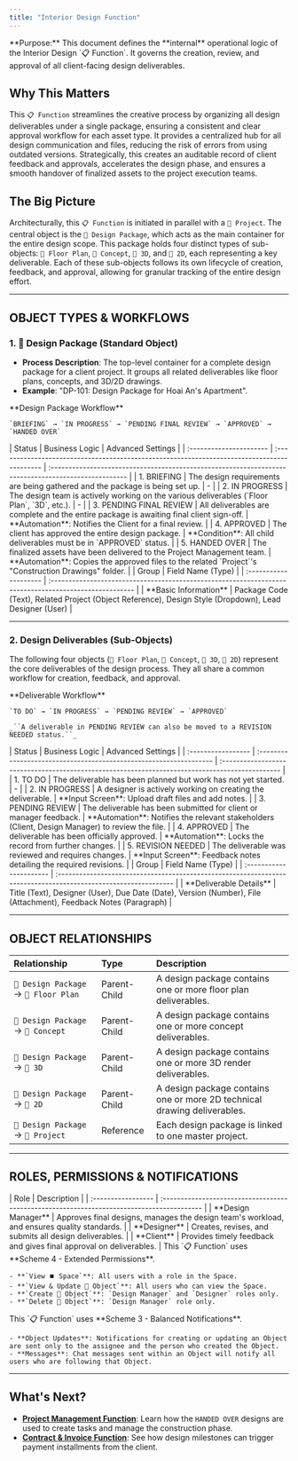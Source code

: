 ```yaml
---
title: "Interior Design Function"
---
```


<Info>
  **Purpose:** This document defines the **internal** operational logic of the Interior Design `📋 Function`. It governs the creation, review, and approval of all client-facing design deliverables.
</Info>

## Why This Matters

This `📋 Function` streamlines the creative process by organizing all design deliverables under a single package, ensuring a consistent and clear approval workflow for each asset type. It provides a centralized hub for all design communication and files, reducing the risk of errors from using outdated versions. Strategically, this creates an auditable record of client feedback and approvals, accelerates the design phase, and ensures a smooth handover of finalized assets to the project execution teams.

## The Big Picture

Architecturally, this `📋 Function` is initiated in parallel with a `🧊 Project`. The central object is the `🧊 Design Package`, which acts as the main container for the entire design scope. This package holds four distinct types of sub-objects: `🧊︎ Floor Plan`, `🧊︎ Concept`, `🧊︎ 3D`, and `🧊︎ 2D`, each representing a key deliverable. Each of these sub-objects follows its own lifecycle of creation, feedback, and approval, allowing for granular tracking of the entire design effort.

---

## OBJECT TYPES & WORKFLOWS

### 1. 🧊 Design Package (Standard Object)

- **Process Description**: The top-level container for a complete design package for a client project. It groups all related deliverables like floor plans, concepts, and 3D/2D drawings.
- **Example**: "DP-101: Design Package for Hoai An's Apartment".

<Tabs>
  <Tab title="Workflow">
    **Design Package Workflow**

    `BRIEFING` → `IN PROGRESS` → `PENDING FINAL REVIEW` → `APPROVED` → `HANDED OVER`
  </Tab>
  <Tab title="Status Details">
    | Status                  | Business Logic                                                                              | Advanced Settings                                                                                    |
    | :---------------------- | :------------------------------------------------------------------------------------------ | :--------------------------------------------------------------------------------------------------- |
    | 1. BRIEFING             | The design requirements are being gathered and the package is being set up.                 | -                                                                                                    |
    | 2. IN PROGRESS          | The design team is actively working on the various deliverables (`Floor Plan`, `3D`, etc.). | -                                                                                                    |
    | 3. PENDING FINAL REVIEW | All deliverables are complete and the entire package is awaiting final client sign-off.     | **Automation**: Notifies the Client for a final review.                                              |
    | 4. APPROVED             | The client has approved the entire design package.                                          | **Condition**: All child deliverables must be in `APPROVED` status.                                  |
    | 5. HANDED OVER          | The finalized assets have been delivered to the Project Management team.                    | **Automation**: Copies the approved files to the related `Project`'s "Construction Drawings" folder. |
  </Tab>
  <Tab title="Data Fields">
    | Group                 | Field Name (Type)                                                                                      |
    | :-------------------- | :----------------------------------------------------------------------------------------------------- |
    | **Basic Information** | Package Code (Text), Related Project (Object Reference), Design Style (Dropdown), Lead Designer (User) |
  </Tab>
</Tabs>

---

### 2. Design Deliverables (Sub-Objects)

The following four objects (`🧊︎ Floor Plan`, `🧊︎ Concept`, `🧊︎ 3D`, `🧊︎ 2D`) represent the core deliverables of the design process. They all share a common workflow for creation, feedback, and approval.

<Tabs>
  <Tab title="Shared Workflow">
    **Deliverable Workflow**

    `TO DO` → `IN PROGRESS` → `PENDING REVIEW` → `APPROVED`

    _``A deliverable in PENDING REVIEW can also be moved to a REVISION NEEDED status.``_
  </Tab>
  <Tab title="Shared Status Details">
    | Status             | Business Logic                                                     | Advanced Settings                                                                               |
    | :----------------- | :----------------------------------------------------------------- | :---------------------------------------------------------------------------------------------- |
    | 1. TO DO           | The deliverable has been planned but work has not yet started.     | -                                                                                               |
    | 2. IN PROGRESS     | A designer is actively working on creating the deliverable.        | **Input Screen**: Upload draft files and add notes.                                             |
    | 3. PENDING REVIEW  | The deliverable has been submitted for client or manager feedback. | **Automation**: Notifies the relevant stakeholders (Client, Design Manager) to review the file. |
    | 4. APPROVED        | The deliverable has been officially approved.                      | **Automation**: Locks the record from further changes.                                          |
    | 5. REVISION NEEDED | The deliverable was reviewed and requires changes.                 | **Input Screen**: Feedback notes detailing the required revisions.                              |
  </Tab>
  <Tab title="Shared Data Fields">
    | Group                   | Field Name (Type)                                                                                               |
    | :---------------------- | :-------------------------------------------------------------------------------------------------------------- |
    | **Deliverable Details** | Title (Text), Designer (User), Due Date (Date), Version (Number), File (Attachment), Feedback Notes (Paragraph) |
  </Tab>
</Tabs>

---

## OBJECT RELATIONSHIPS

| Relationship                           | Type         | Description                                                              |
| :------------------------------------- | :----------- | :----------------------------------------------------------------------- |
| `🧊 Design Package` → `🧊︎ Floor Plan` | Parent-Child | A design package contains one or more floor plan deliverables.           |
| `🧊 Design Package` → `🧊︎ Concept`    | Parent-Child | A design package contains one or more concept deliverables.              |
| `🧊 Design Package` → `🧊︎ 3D`         | Parent-Child | A design package contains one or more 3D render deliverables.            |
| `🧊 Design Package` → `🧊︎ 2D`         | Parent-Child | A design package contains one or more 2D technical drawing deliverables. |
| `🧊 Design Package` → `🧊 Project`     | Reference    | Each design package is linked to one master project.                     |

---

## ROLES, PERMISSIONS & NOTIFICATIONS

<Tabs>
  <Tab title="Roles">
    | Role               | Description                                                                                |
    | :----------------- | :----------------------------------------------------------------------------------------- |
    | **Design Manager** | Approves final designs, manages the design team's workload, and ensures quality standards. |
    | **Designer**       | Creates, revises, and submits all design deliverables.                                     |
    | **Client**         | Provides timely feedback and gives final approval on deliverables.                         |
  </Tab>
  <Tab title="Permissions">
    This `📋 Function` uses **Scheme 4 - Extended Permissions**.

    - **`View ⏹️ Space`**: All users with a role in the Space.
    - **`View & Update 🧊 Object`**: All users who can view the Space.
    - **`Create 🧊 Object`**: `Design Manager` and `Designer` roles only.
    - **`Delete 🧊 Object`**: `Design Manager` role only.
  </Tab>
  <Tab title="Notifications">
    This `📋 Function` uses **Scheme 3 - Balanced Notifications**.

    - **Object Updates**: Notifications for creating or updating an Object are sent only to the assignee and the person who created the Object.
    - **Messages**: Chat messages sent within an Object will notify all users who are following that Object.
  </Tab>
</Tabs>

---

## What's Next?

- [**Project Management Function**](https://claude.ai/chat/path/to/project-function): Learn how the `HANDED OVER` designs are used to create tasks and manage the construction phase.
- [**Contract & Invoice Function**](https://claude.ai/chat/path/to/contract-function): See how design milestones can trigger payment installments from the client.